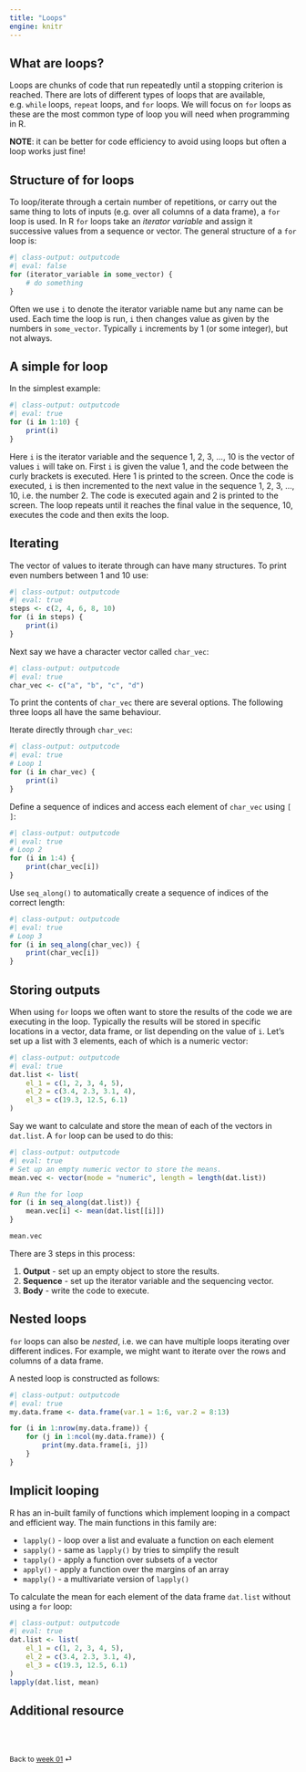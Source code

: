 ```yaml
---
title: "Loops"
engine: knitr
---
```


## What are loops?

Loops are chunks of code that run repeatedly until a stopping criterion is reached. There are lots of different types of loops that are available, e.g. `while` loops, `repeat` loops, and `for` loops. We will focus on `for` loops as these are the most common type of loop you will need when programming in R.

**NOTE**: it can be better for code efficiency to avoid using loops but often a loop works just fine!

## Structure of for loops

To loop/iterate through a certain number of repetitions, or carry out the same thing to lots of inputs (e.g. over all columns of a data frame), a `for` loop is used. In R `for` loops take an *iterator variable* and assign it successive values from a sequence or vector. The general structure of a `for` loop is:

```r
#| class-output: outputcode
#| eval: false
for (iterator_variable in some_vector) {
    # do something
}
```

Often we use `i` to denote the iterator variable name but any name can be used. Each time the loop is run, `i` then changes value as given by the numbers in `some_vector`. Typically `i` increments by 1 (or some integer), but not always.

## A simple for loop

In the simplest example:
```r
#| class-output: outputcode
#| eval: true
for (i in 1:10) {
    print(i)
}
```

Here `i` is the iterator variable and the sequence 1, 2, 3, ..., 10 is the vector of values `i` will take on. First `i` is given the value 1, and the code between the curly brackets is executed. Here 1 is printed to the screen.  Once the code is executed, `i` is then incremented to the next value in the sequence 1, 2, 3, ..., 10, i.e. the number 2. The code is executed again and 2 is printed to the screen. The loop repeats until it reaches the final value in the sequence, 10, executes the code and then exits the loop. 

## Iterating

The vector of values to iterate through can have many structures. To print even numbers between 1 and 10 use:  
```r
#| class-output: outputcode
#| eval: true
steps <- c(2, 4, 6, 8, 10)
for (i in steps) {
    print(i)
}
```

Next say we have a character vector called `char_vec`:
```r
#| class-output: outputcode
#| eval: true
char_vec <- c("a", "b", "c", "d")
```

To print the contents of `char_vec` there are several options. The following three loops all have the same behaviour.

Iterate directly through `char_vec`:
```r
#| class-output: outputcode
#| eval: true
# Loop 1
for (i in char_vec) {
    print(i)
}
```
    
Define a sequence of indices and access each element of `char_vec` using `[ ]`:
```r
#| class-output: outputcode
#| eval: true
# Loop 2
for (i in 1:4) {
    print(char_vec[i])
}
```

Use `seq_along()` to automatically create a sequence of indices of the correct length:
```r
#| class-output: outputcode
#| eval: true
# Loop 3
for (i in seq_along(char_vec)) {
    print(char_vec[i])
}
```

## Storing outputs

When using `for` loops we often want to store the results of the code we are executing in the loop. Typically the results will be stored in specific locations in a vector, data frame, or list depending on the value of `i`. Let's set up a list with 3 elements, each of which is a numeric vector:

```r
#| class-output: outputcode
#| eval: true
dat.list <- list(
    el_1 = c(1, 2, 3, 4, 5),
    el_2 = c(3.4, 2.3, 3.1, 4),
    el_3 = c(19.3, 12.5, 6.1)
)
```

Say we want to calculate and store the mean of each of the vectors in `dat.list`. A `for` loop can be used to do this:

```r
#| class-output: outputcode
#| eval: true
# Set up an empty numeric vector to store the means. 
mean.vec <- vector(mode = "numeric", length = length(dat.list))

# Run the for loop 
for (i in seq_along(dat.list)) {
    mean.vec[i] <- mean(dat.list[[i]]) 
}

mean.vec
```
    
There are 3 steps in this process:

1. **Output** - set up an empty object to store the results.  
2. **Sequence** - set up the iterator variable and the sequencing vector.  
3. **Body** - write the code to execute.
    
## Nested loops

`for` loops can also be *nested*, i.e. we can have multiple loops iterating over different indices. For example, we might want to iterate over the rows and columns of a data frame.

A nested loop is constructed as follows:
```r
#| class-output: outputcode
#| eval: true
my.data.frame <- data.frame(var.1 = 1:6, var.2 = 8:13)

for (i in 1:nrow(my.data.frame)) {
    for (j in 1:ncol(my.data.frame)) {
        print(my.data.frame[i, j])
    }   
}
```

## Implicit looping

R has an in-built family of functions which implement looping in a compact and efficient way. The main functions in this family are:  
  
* `lapply()` - loop over a list and evaluate a function on each element
* `sapply()` - same as `lapply()` by tries to simplify the result
* `tapply()` - apply a function over subsets of a vector
* `apply()` - apply a function over the margins of an array
* `mapply()` - a multivariate version of `lapply()`

To calculate the mean for each element of the data frame `dat.list` without using a `for` loop:

```r
#| class-output: outputcode
#| eval: true
dat.list <- list(
    el_1 = c(1, 2, 3, 4, 5),
    el_2 = c(3.4, 2.3, 3.1, 4),
    el_3 = c(19.3, 12.5, 6.1)
)
lapply(dat.list, mean)
```


## Additional resource


<br><br>

::: {style="font-size: 0.875em;"}
Back to [week 01](/weeks/week-1.qmd) ⏎
:::